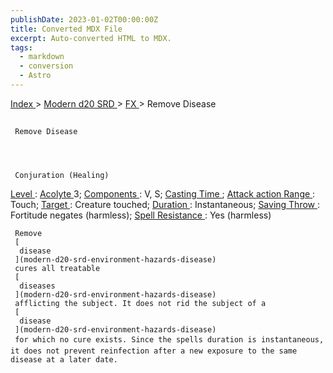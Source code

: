 ```yaml
---
publishDate: 2023-01-02T00:00:00Z
title: Converted MDX File
excerpt: Auto-converted HTML to MDX.
tags:
  - markdown
  - conversion
  - Astro
---
```


[
Index
](-index) >
[
Modern d20 SRD
](modern-d20-srd-index) >
[
FX
](modern-d20-srd-fx-index) > Remove Disease

##

     Remove Disease




     Conjuration (Healing)

[
Level
](modern-d20-srd-fx-level)
:
[
Acolyte
](modern-d20-srd-classes-advanced-acolyte)
3;
[
Components
](modern-d20-srd-fx-components)
: V, S;
[
Casting Time
](modern-d20-srd-fx-casting-time)
;
[
Attack action
](modern-d20-srd-combat-attack-actions)
[
Range
](modern-d20-srd-fx-range)
: Touch;
[
Target
](modern-d20-srd-fx-target)
: Creature touched;
[
Duration
](modern-d20-srd-fx-duration)
: Instantaneous;
[
Saving Throw
](modern-d20-srd-basics-saving-throws)
: Fortitude negates (harmless);
[
Spell Resistance
](modern-d20-srd-special-abilities-spell-resistance)
: Yes (harmless)

     Remove
     [
      disease
     ](modern-d20-srd-environment-hazards-disease)
     cures all treatable
     [
      diseases
     ](modern-d20-srd-environment-hazards-disease)
     afflicting the subject. It does not rid the subject of a
     [
      disease
     ](modern-d20-srd-environment-hazards-disease)
     for which no cure exists. Since the spells duration is instantaneous, it does not prevent reinfection after a new exposure to the same disease at a later date.
